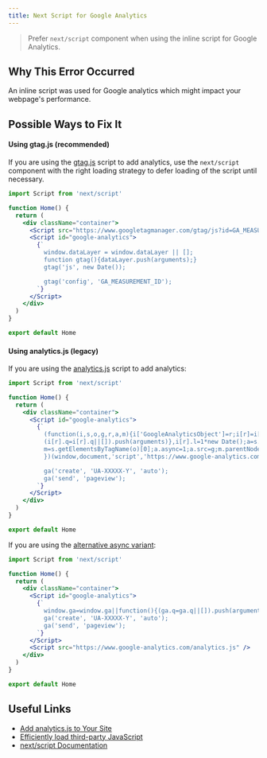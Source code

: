 ```yaml
---
title: Next Script for Google Analytics
---
```


> Prefer `next/script` component when using the inline script for Google Analytics.

## Why This Error Occurred

An inline script was used for Google analytics which might impact your webpage's performance.

## Possible Ways to Fix It

#### Using gtag.js (recommended)

If you are using the [gtag.js](https://developers.google.com/analytics/devguides/collection/gtagjs) script to add analytics, use the `next/script` component with the right loading strategy to defer loading of the script until necessary.

```jsx filename="pages/index.js"
import Script from 'next/script'

function Home() {
  return (
    <div className="container">
      <Script src="https://www.googletagmanager.com/gtag/js?id=GA_MEASUREMENT_ID" />
      <Script id="google-analytics">
        {`
          window.dataLayer = window.dataLayer || [];
          function gtag(){dataLayer.push(arguments);}
          gtag('js', new Date());

          gtag('config', 'GA_MEASUREMENT_ID');
        `}
      </Script>
    </div>
  )
}

export default Home
```

#### Using analytics.js (legacy)

If you are using the [analytics.js](https://developers.google.com/analytics/devguides/collection/analyticsjs) script to add analytics:

```jsx filename="pages/index.js"
import Script from 'next/script'

function Home() {
  return (
    <div className="container">
      <Script id="google-analytics">
        {`
          (function(i,s,o,g,r,a,m){i['GoogleAnalyticsObject']=r;i[r]=i[r]||function(){
          (i[r].q=i[r].q||[]).push(arguments)},i[r].l=1*new Date();a=s.createElement(o),
          m=s.getElementsByTagName(o)[0];a.async=1;a.src=g;m.parentNode.insertBefore(a,m)
          })(window,document,'script','https://www.google-analytics.com/analytics.js','ga');

          ga('create', 'UA-XXXXX-Y', 'auto');
          ga('send', 'pageview');
        `}
      </Script>
    </div>
  )
}

export default Home
```

If you are using the [alternative async variant](https://developers.google.com/analytics/devguides/collection/analyticsjs#alternative_async_tag):

```jsx filename="pages/index.js"
import Script from 'next/script'

function Home() {
  return (
    <div className="container">
      <Script id="google-analytics">
        {`
          window.ga=window.ga||function(){(ga.q=ga.q||[]).push(arguments)};ga.l=+new Date;
          ga('create', 'UA-XXXXX-Y', 'auto');
          ga('send', 'pageview');
        `}
      </Script>
      <Script src="https://www.google-analytics.com/analytics.js" />
    </div>
  )
}

export default Home
```

## Useful Links

- [Add analytics.js to Your Site](https://developers.google.com/analytics/devguides/collection/analyticsjs)
- [Efficiently load third-party JavaScript](https://web.dev/efficiently-load-third-party-javascript/)
- [next/script Documentation](/docs/pages/building-your-application/optimizing/scripts)
